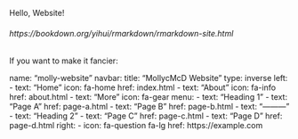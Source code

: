 
Hello, Website!

###### https://bookdown.org/yihui/rmarkdown/rmarkdown-site.html

If you want to make it fancier:

name: "molly-website"
navbar:
  title: "MollycMcD Website"
  type: inverse
  left:
    - text: "Home"
      icon: fa-home
      href: index.html
    - text: "About"
      icon: fa-info
      href: about.html
    - text: "More"
      icon: fa-gear
      menu:
        - text: "Heading 1"
        - text: "Page A"
          href: page-a.html
        - text: "Page B"
          href: page-b.html
        - text: "---------"
        - text: "Heading 2"
        - text: "Page C"
          href: page-c.html
        - text: "Page D"
          href: page-d.html
  right:
    - icon: fa-question fa-lg
      href: https://example.com
      